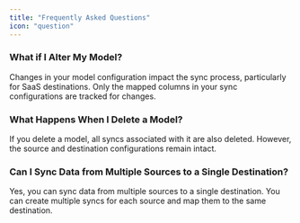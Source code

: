 ```yaml
---
title: "Frequently Asked Questions"
icon: "question"
---
```


### What if I Alter My Model?
Changes in your model configuration impact the sync process, particularly for SaaS destinations. Only the mapped columns in your sync configurations are tracked for changes.

### What Happens When I Delete a Model?
If you delete a model, all syncs associated with it are also deleted. However, the source and destination configurations remain intact.

### Can I Sync Data from Multiple Sources to a Single Destination?
Yes, you can sync data from multiple sources to a single destination. You can create multiple syncs for each source and map them to the same destination.